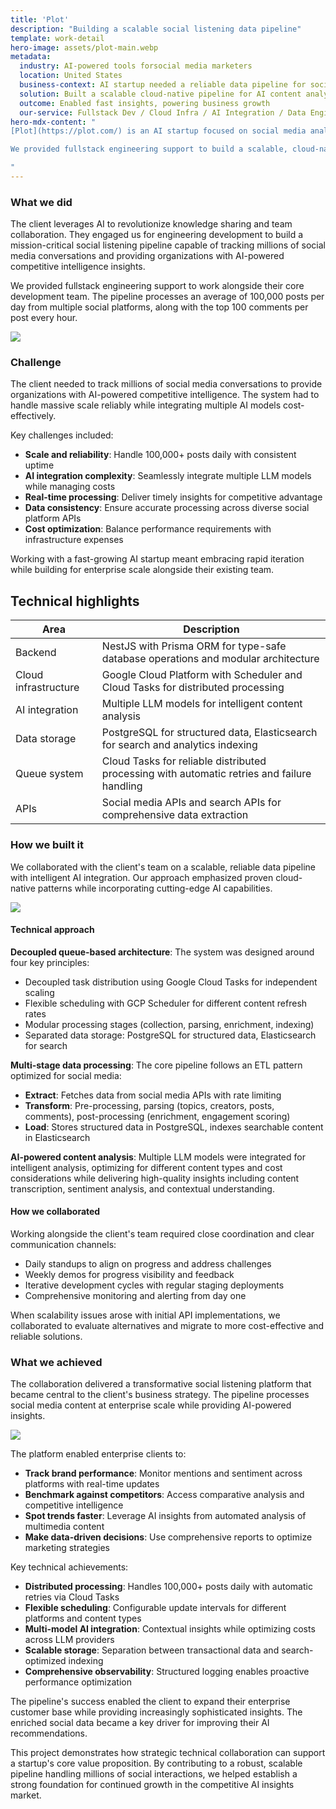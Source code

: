 ```yaml
---
title: 'Plot'
description: "Building a scalable social listening data pipeline"
template: work-detail
hero-image: assets/plot-main.webp
metadata:
  industry: AI-powered tools forsocial media marketers
  location: United States
  business-context: AI startup needed a reliable data pipeline for social media analysis
  solution: Built a scalable cloud-native pipeline for AI content analysis
  outcome: Enabled fast insights, powering business growth
  our-service: Fullstack Dev / Cloud Infra / AI Integration / Data Engineering
hero-mdx-content: "
[Plot](https://plot.com/) is an AI startup focused on social media analysis. They needed a robust data pipeline to process millions of social media posts daily, extracting insights for competitive intelligence.

We provided fullstack engineering support to build a scalable, cloud-native pipeline that integrates multiple AI models for content analysis. The system processes an average of 100,000 posts per day from various social media platforms, delivering real-time insights to help organizations make data-driven decisions.

"
---
```


### What we did

The client leverages AI to revolutionize knowledge sharing and team collaboration. They engaged us for engineering development to build a mission-critical social listening pipeline capable of tracking millions of social media conversations and providing organizations with AI-powered competitive intelligence insights.

We provided fullstack engineering support to work alongside their core development team. The pipeline processes an average of 100,000 posts per day from multiple social platforms, along with the top 100 comments per post every hour.

![](assets/plot-1.webp)

### Challenge

The client needed to track millions of social media conversations to provide organizations with AI-powered competitive intelligence. The system had to handle massive scale reliably while integrating multiple AI models cost-effectively.

Key challenges included:

- **Scale and reliability**: Handle 100,000+ posts daily with consistent uptime
- **AI integration complexity**: Seamlessly integrate multiple LLM models while managing costs
- **Real-time processing**: Deliver timely insights for competitive advantage
- **Data consistency**: Ensure accurate processing across diverse social platform APIs
- **Cost optimization**: Balance performance requirements with infrastructure expenses

Working with a fast-growing AI startup meant embracing rapid iteration while building for enterprise scale alongside their existing team.

## Technical highlights

| Area                 | Description                                                                                    |
|----------------------|------------------------------------------------------------------------------------------------|
| Backend              | NestJS with Prisma ORM for type-safe database operations and modular architecture              |
| Cloud infrastructure | Google Cloud Platform with Scheduler and Cloud Tasks for distributed processing                |
| AI integration       | Multiple LLM models for intelligent content analysis                                           |
| Data storage         | PostgreSQL for structured data, Elasticsearch for search and analytics indexing                |
| Queue system         | Cloud Tasks for reliable distributed processing with automatic retries and failure handling    |
| APIs                 | Social media APIs and search APIs for comprehensive data extraction                            |

### How we built it

We collaborated with the client's team on a scalable, reliable data pipeline with intelligent AI integration. Our approach emphasized proven cloud-native patterns while incorporating cutting-edge AI capabilities.

![](assets/plot-2.webp)

#### Technical approach

**Decoupled queue-based architecture**: The system was designed around four key principles:

- Decoupled task distribution using Google Cloud Tasks for independent scaling
- Flexible scheduling with GCP Scheduler for different content refresh rates
- Modular processing stages (collection, parsing, enrichment, indexing)
- Separated data storage: PostgreSQL for structured data, Elasticsearch for search

**Multi-stage data processing**: The core pipeline follows an ETL pattern optimized for social media:

- **Extract**: Fetches data from social media APIs with rate limiting
- **Transform**: Pre-processing, parsing (topics, creators, posts, comments), post-processing (enrichment, engagement scoring)
- **Load**: Stores structured data in PostgreSQL, indexes searchable content in Elasticsearch

**AI-powered content analysis**: Multiple LLM models were integrated for intelligent analysis, optimizing for different content types and cost considerations while delivering high-quality insights including content transcription, sentiment analysis, and contextual understanding.

#### How we collaborated

Working alongside the client's team required close coordination and clear communication channels:

- Daily standups to align on progress and address challenges
- Weekly demos for progress visibility and feedback
- Iterative development cycles with regular staging deployments
- Comprehensive monitoring and alerting from day one

When scalability issues arose with initial API implementations, we collaborated to evaluate alternatives and migrate to more cost-effective and reliable solutions.

### What we achieved

The collaboration delivered a transformative social listening platform that became central to the client's business strategy. The pipeline processes social media content at enterprise scale while providing AI-powered insights.

![](assets/plot-3.webp)

The platform enabled enterprise clients to:

- **Track brand performance**: Monitor mentions and sentiment across platforms with real-time updates
- **Benchmark against competitors**: Access comparative analysis and competitive intelligence
- **Spot trends faster**: Leverage AI insights from automated analysis of multimedia content
- **Make data-driven decisions**: Use comprehensive reports to optimize marketing strategies

Key technical achievements:

- **Distributed processing**: Handles 100,000+ posts daily with automatic retries via Cloud Tasks
- **Flexible scheduling**: Configurable update intervals for different platforms and content types
- **Multi-model AI integration**: Contextual insights while optimizing costs across LLM providers
- **Scalable storage**: Separation between transactional data and search-optimized indexing
- **Comprehensive observability**: Structured logging enables proactive performance optimization

The pipeline's success enabled the client to expand their enterprise customer base while providing increasingly sophisticated insights. The enriched social data became a key driver for improving their AI recommendations.

This project demonstrates how strategic technical collaboration can support a startup's core value proposition. By contributing to a robust, scalable pipeline handling millions of social interactions, we helped establish a strong foundation for continued growth in the competitive AI insights market.